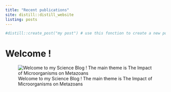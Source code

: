 ```yaml
---
title: "Recent publications"
site: distill::distill_website
listing: posts
---
```


```r
#distill::create_post("my post") # use this fonction to create a new post
```
# Welcome !

![Welcome to my Science Blog ! The main theme is The Impact of Microorganisms on Metazoans](banniere.jpg)
